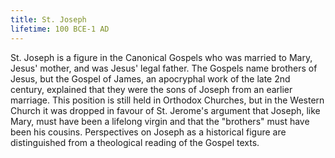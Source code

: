 ```yaml
---
title: St. Joseph
lifetime: 100 BCE-1 AD
---
```


St. Joseph is a figure in the Canonical Gospels who was married to Mary, Jesus' mother,
and was Jesus' legal father. The Gospels name brothers of Jesus, but the Gospel of James, an apocryphal
work of the late 2nd century, explained that they were the sons of Joseph from an earlier marriage. This
position is still held in Orthodox Churches, but in the Western Church it was dropped in favour of St.
Jerome's argument that Joseph, like Mary, must have been a lifelong virgin and that the "brothers" must
have been his cousins. Perspectives on Joseph as a historical figure are distinguished from a theological
reading of the Gospel texts.
